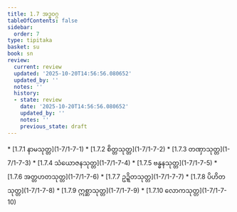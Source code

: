 ```yaml
---
title: 1.7 အဒ္ဓဝဂ္ဂ
tableOfContents: false
sidebar:
  order: 7
type: tipitaka
basket: su
book: sn
review:
  current: review
  updated: '2025-10-20T14:56:56.080652'
  updated_by: ''
  notes: ''
  history:
  - state: review
    date: '2025-10-20T14:56:56.080652'
    updated_by: ''
    notes: ''
    previous_state: draft
---
```



<DynamicBreadcrumb />


<ReviewStatus review={frontmatter.review} showDetails={true} />

<HypothesisAnnotation frontmatter={frontmatter} />



<TableOfContents book="sn" section="1.7">
* [1.7.1 နာမသုတ္တ](1-7/1-7-1)
* [1.7.2 စိတ္တသုတ္တ](1-7/1-7-2)
* [1.7.3 တဏှာသုတ္တ](1-7/1-7-3)
* [1.7.4 သံယောဇနသုတ္တ](1-7/1-7-4)
* [1.7.5 ဗန္ဓနသုတ္တ](1-7/1-7-5)
* [1.7.6 အတ္တဟတသုတ္တ](1-7/1-7-6)
* [1.7.7 ဥဍ္ဍိတသုတ္တ](1-7/1-7-7)
* [1.7.8 ပိဟိတသုတ္တ](1-7/1-7-8)
* [1.7.9 ဣစ္ဆာသုတ္တ](1-7/1-7-9)
* [1.7.10 လောကသုတ္တ](1-7/1-7-10)
</TableOfContents>